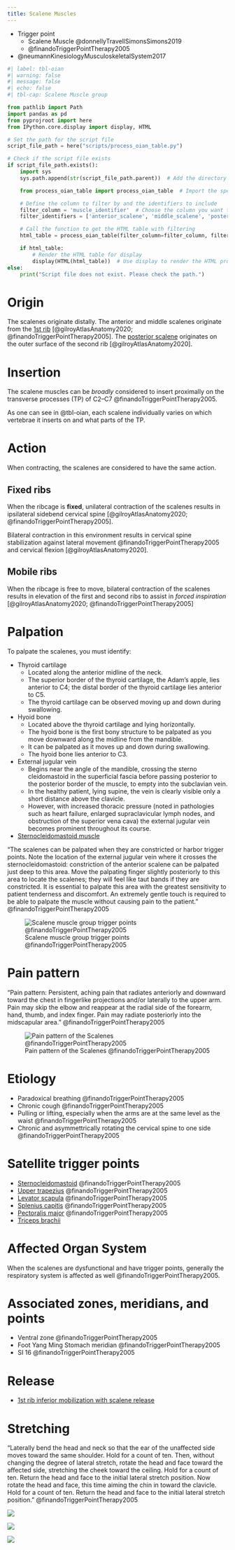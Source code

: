 ```yaml
---
title: Scalene Muscles
---
```



::: {.callout title="Reading list"}

- Trigger point
    - Scalene Muscle @donnellyTravellSimonsSimons2019
    - @finandoTriggerPointTherapy2005
- @neumannKinesiologyMusculoskeletalSystem2017

:::

<!-- 


To do
- neuman
- 

Done
- Finando
- gilroy
 -->

```python
#| label: tbl-oian
#| warning: false
#| message: false
#| echo: false
#| tbl-cap: Scalene Muscle group

from pathlib import Path
import pandas as pd
from pyprojroot import here
from IPython.core.display import display, HTML

# Set the path for the script file
script_file_path = here("scripts/process_oian_table.py")

# Check if the script file exists
if script_file_path.exists():
    import sys
    sys.path.append(str(script_file_path.parent))  # Add the directory of the script to the system path

    from process_oian_table import process_oian_table  # Import the specific function

    # Define the column to filter by and the identifiers to include
    filter_column = 'muscle_identifier'  # Choose the column you want to filter by
    filter_identifiers = ['anterior_scalene', 'middle_scalene', 'posterior_scalene']  # Replace with actual identifiers you want to include

    # Call the function to get the HTML table with filtering
    html_table = process_oian_table(filter_column=filter_column, filter_identifiers=filter_identifiers)

    if html_table:
        # Render the HTML table for display
        display(HTML(html_table))  # Use display to render the HTML properly
else:
    print("Script file does not exist. Please check the path.")

```


# Origin {#origin}

The scalenes originate distally.
The anterior and middle scalenes originate from the [1st rib]({{< var ref-1st-rib-bone.path >}}) [@gilroyAtlasAnatomy2020; @finandoTriggerPointTherapy2005].
The [posterior scalene]({{< var ref-posterior-scalene.origin >}}) originates on the outer surface of the second rib [@gilroyAtlasAnatomy2020].

# Insertion {#insertion}

The scalene muscles can be *broadly* considered to insert proximally on the transverse processes (TP) of C2–C7 @finandoTriggerPointTherapy2005.

As one can see in @tbl-oian, each scalene individually varies on which vertebrae it inserts on and what parts of the TP.

# Action {#action}

When contracting, the scalenes are considered to have the same action.

## Fixed ribs
When the ribcage is **fixed**, unilateral contraction of the scalenes results in ipsilateral sidebend cervical spine [@gilroyAtlasAnatomy2020; @finandoTriggerPointTherapy2005].

Bilateral contraction in this environment results in cervical spine stabilization against lateral movement @finandoTriggerPointTherapy2005 and cervical flexion [@gilroyAtlasAnatomy2020].

## Mobile ribs

When the ribcage is free to move, bilateral contraction of the scalenes results in elevation of the first and second ribs to assist in *forced inspiration* [@gilroyAtlasAnatomy2020; @finandoTriggerPointTherapy2005]


# Palpation {#palpation}

To palpate the scalenes, you must identify:

- Thyroid cartilage
    - Located along the anterior midline of the neck. 
    - The superior border of the thyroid cartilage, the Adam’s apple, lies anterior to C4; the distal border of the thyroid cartilage lies anterior to C5.
    - The thyroid cartilage can be observed moving up and down during swallowing.
- Hyoid bone
    - Located above the thyroid cartilage and lying horizontally.
    - The hyoid bone is the first bony structure to be palpated as you move downward along the midline from the mandible.
    - It can be palpated as it moves up and down during swallowing.
    - The hyoid bone lies anterior to C3.
- External jugular vein
    - Begins near the angle of the mandible, crossing the sterno cleidomastoid in the superficial fascia before passing posterior to the posterior border of the muscle, to empty into the subclavian vein.
    - In the healthy patient, lying supine, the vein is clearly visible only a short distance above the clavicle.
    - However, with increased thoracic pressure (noted in pathologies such as heart failure, enlarged supraclavicular lymph nodes, and obstruction of the superior vena cava) the external jugular vein becomes prominent throughout its course.
- [Sternocleidomastoid muscle]({{< var ref-sternocleidomastoid.palpation >}})

"The scalenes can be palpated when they are constricted or harbor trigger points. Note the location of the external jugular vein where it crosses the sternocleidomastoid: constriction of the anterior scalene can be palpated just deep to this area. Move the palpating finger slightly posteriorly to this area to locate the scalenes; they will feel like taut bands if they are constricted. It is essential to palpate this area with the greatest sensitivity to patient tenderness and discomfort. An extremely gentle touch is required to be able to palpate the muscle without causing pain to the patient." @finandoTriggerPointTherapy2005


![Scalene muscle group trigger points @finandoTriggerPointTherapy2005](/The Archive/Anatomy/Skeletal Muscles/Head and Neck/Neck Muscles/Scalene muscles/images/finandoTriggerPointTherapy2005 scalene trigger points.png)

# Pain pattern {#pain-pattern}

"Pain pattern: Persistent, aching pain that radiates anteriorly and downward toward the chest in fingerlike projections and/or laterally to the upper arm. Pain may skip the elbow and reappear at the radial side of the forearm, hand, thumb, and index finger. Pain may radiate posteriorly into the midscapular area." @finandoTriggerPointTherapy2005


![Pain pattern of the Scalenes @finandoTriggerPointTherapy2005](/The Archive/Anatomy/Skeletal Muscles/Head and Neck/Neck Muscles/Scalene muscles/images/finandoTriggerPointTherapy2005 scalene pain pattern.png)


# Etiology

- Paradoxical breathing @finandoTriggerPointTherapy2005
- Chronic cough @finandoTriggerPointTherapy2005
- Pulling or lifting, especially when the arms are at the same level as the waist @finandoTriggerPointTherapy2005
- Chronic and asymmettrically rotating the cervical spine to one side @finandoTriggerPointTherapy2005


# Satellite trigger points {#satellite-trigger-point}

- [Sternocleidomastoid]({{< var ref-sternocleidomastoid.trigger-point >}}) @finandoTriggerPointTherapy2005
- [Upper trapezius]({{< var ref-upper-trapezius.trigger-point >}}) @finandoTriggerPointTherapy2005
- [Levator scapula]({{< var ref-levator-scapulae.trigger-point >}}) @finandoTriggerPointTherapy2005
- [Splenius capitis]({{< var ref-splenius-capitis.trigger-point >}}) @finandoTriggerPointTherapy2005
- [Pectoralis major]({{< var ref-pectoralis-major.trigger-point >}}) @finandoTriggerPointTherapy2005
- [Triceps brachii]({{< var ref-triceps-brachii.trigger-point >}})

# Affected Organ System

When the scalenes are dysfunctional and have trigger points, generally the respiratory system is affected as well @finandoTriggerPointTherapy2005.

# Associated zones, meridians, and points

- Ventral zone @finandoTriggerPointTherapy2005
- Foot Yang Ming Stomach meridian @finandoTriggerPointTherapy2005
- SI 16 @finandoTriggerPointTherapy2005


# Release

- [1st rib inferior mobilization with scalene release]({{< var ref-1st-rib-bone.release >}})

# Stretching

"Laterally bend the head and neck so that the ear of the unaffected side moves toward the same shoulder. Hold for a count of ten. Then, without changing the degree of lateral stretch, rotate the head and face toward the affected side, stretching the cheek toward the ceiling. Hold for a count of ten. Return the head and face to the initial lateral stretch position. Now rotate the head and face, this time aiming the chin in toward the clavicle. Hold for a count of ten. Return the head and face to the initial lateral stretch position." @finandoTriggerPointTherapy2005

![](/The Archive/Anatomy/Skeletal Muscles/Head and Neck/Neck Muscles/Scalene muscles/images/finandoTriggerPointTherapy2005 scalene stretch 1.png)

![](/The Archive/Anatomy/Skeletal Muscles/Head and Neck/Neck Muscles/Scalene muscles/images/finandoTriggerPointTherapy2005 scalene stretch 2.png)

![](/The Archive/Anatomy/Skeletal Muscles/Head and Neck/Neck Muscles/Scalene muscles/images/finandoTriggerPointTherapy2005 scalene stretch 3.png)